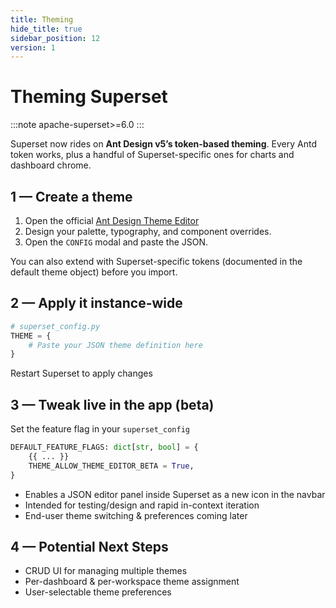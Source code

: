 ```yaml
---
title: Theming
hide_title: true
sidebar_position: 12
version: 1
---
```

# Theming Superset

:::note
apache-superset>=6.0
:::

Superset now rides on **Ant Design v5’s token-based theming**.
Every Antd token works, plus a handful of Superset-specific ones for charts and dashboard chrome.

## 1 — Create a theme

1. Open the official [Ant Design Theme Editor](https://ant.design/theme-editor)
2. Design your palette, typography, and component overrides.
3. Open the `CONFIG` modal and paste the JSON.

You can also extend with Superset-specific tokens (documented in the default theme object) before you import.

## 2 — Apply it instance-wide

```python
# superset_config.py
THEME = {
    # Paste your JSON theme definition here
}
```

Restart Superset to apply changes

## 3 — Tweak live in the app (beta)

Set the feature flag in your `superset_config`
```python
DEFAULT_FEATURE_FLAGS: dict[str, bool] = {
    {{ ... }}
    THEME_ALLOW_THEME_EDITOR_BETA = True,
}
```

- Enables a JSON editor panel inside Superset as a new icon in the navbar
- Intended for testing/design and rapid in-context iteration
- End-user theme switching & preferences coming later

## 4 — Potential Next Steps

- CRUD UI for managing multiple themes
- Per-dashboard & per-workspace theme assignment
- User-selectable theme preferences
